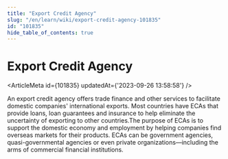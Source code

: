 ```yaml
---
title: "Export Credit Agency"
slug: "/en/learn/wiki/export-credit-agency-101835"
id: "101835"
hide_table_of_contents: true
---
```



# Export Credit Agency

<ArticleMeta id={101835} updatedAt={'2023-09-26 13:58:58'} />
<div className='border-solid border-b border-t-0 my-4 border-[var(--ifm-color-gray-300)]' />

An export credit agency offers trade finance and other services to facilitate domestic companies' international exports. Most countries have ECAs that provide loans, loan guarantees and insurance to help eliminate the uncertainty of exporting to other countries.The purpose of ECAs is to support the domestic economy and employment by helping companies find overseas markets for their products. ECAs can be government agencies, quasi-governmental agencies or even private organizations—including the arms of commercial financial institutions.
